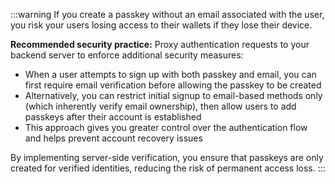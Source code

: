:::warning
If you create a passkey without an email associated with the user, you risk your users losing access to their wallets if they lose their device.

**Recommended security practice:** Proxy authentication requests to your backend server to enforce additional security measures:

- When a user attempts to sign up with both passkey and email, you can first require email verification before allowing the passkey to be created
- Alternatively, you can restrict initial signup to email-based methods only (which inherently verify email ownership), then allow users to add passkeys after their account is established
- This approach gives you greater control over the authentication flow and helps prevent account recovery issues

By implementing server-side verification, you ensure that passkeys are only created for verified identities, reducing the risk of permanent access loss.
:::